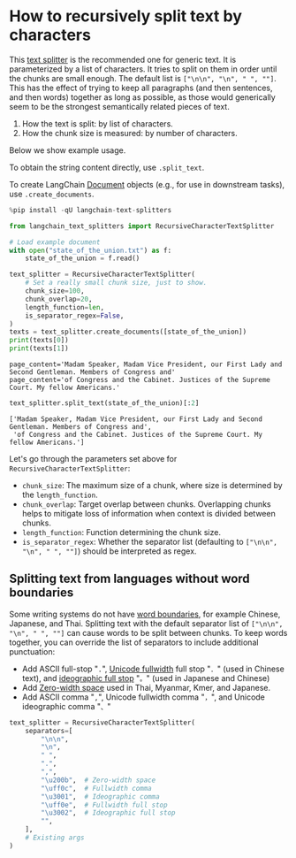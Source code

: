 # How to recursively split text by characters

This [text splitter](/oss/javascript/concepts/text_splitters/) is the recommended one for generic text. It is parameterized by a list of characters. It tries to split on them in order until the chunks are small enough. The default list is `["\n\n", "\n", " ", ""]`. This has the effect of trying to keep all paragraphs (and then sentences, and then words) together as long as possible, as those would generically seem to be the strongest semantically related pieces of text.

1. How the text is split: by list of characters.
2. How the chunk size is measured: by number of characters.

Below we show example usage.

To obtain the string content directly, use `.split_text`.

To create LangChain [Document](https://python.langchain.com/api_reference/core/documents/langchain_core.documents.base.Document.html) objects (e.g., for use in downstream tasks), use `.create_documents`.


```python
%pip install -qU langchain-text-splitters
```


```python
from langchain_text_splitters import RecursiveCharacterTextSplitter

# Load example document
with open("state_of_the_union.txt") as f:
    state_of_the_union = f.read()

text_splitter = RecursiveCharacterTextSplitter(
    # Set a really small chunk size, just to show.
    chunk_size=100,
    chunk_overlap=20,
    length_function=len,
    is_separator_regex=False,
)
texts = text_splitter.create_documents([state_of_the_union])
print(texts[0])
print(texts[1])
```
```output
page_content='Madam Speaker, Madam Vice President, our First Lady and Second Gentleman. Members of Congress and'
page_content='of Congress and the Cabinet. Justices of the Supreme Court. My fellow Americans.'
```

```python
text_splitter.split_text(state_of_the_union)[:2]
```



```output
['Madam Speaker, Madam Vice President, our First Lady and Second Gentleman. Members of Congress and',
 'of Congress and the Cabinet. Justices of the Supreme Court. My fellow Americans.']
```


Let's go through the parameters set above for `RecursiveCharacterTextSplitter`:
- `chunk_size`: The maximum size of a chunk, where size is determined by the `length_function`.
- `chunk_overlap`: Target overlap between chunks. Overlapping chunks helps to mitigate loss of information when context is divided between chunks.
- `length_function`: Function determining the chunk size.
- `is_separator_regex`: Whether the separator list (defaulting to `["\n\n", "\n", " ", ""]`) should be interpreted as regex.

## Splitting text from languages without word boundaries

Some writing systems do not have [word boundaries](https://en.wikipedia.org/wiki/Category:Writing_systems_without_word_boundaries), for example Chinese, Japanese, and Thai. Splitting text with the default separator list of `["\n\n", "\n", " ", ""]` can cause words to be split between chunks. To keep words together, you can override the list of separators to include additional punctuation:

* Add ASCII full-stop "`.`", [Unicode fullwidth](https://en.wikipedia.org/wiki/Halfwidth_and_Fullwidth_Forms_(Unicode_block)) full stop "`．`" (used in Chinese text), and [ideographic full stop](https://en.wikipedia.org/wiki/CJK_Symbols_and_Punctuation) "`。`" (used in Japanese and Chinese)
* Add [Zero-width space](https://en.wikipedia.org/wiki/Zero-width_space) used in Thai, Myanmar, Kmer, and Japanese.
* Add ASCII comma "`,`", Unicode fullwidth comma "`，`", and Unicode ideographic comma "`、`"


```python
text_splitter = RecursiveCharacterTextSplitter(
    separators=[
        "\n\n",
        "\n",
        " ",
        ".",
        ",",
        "\u200b",  # Zero-width space
        "\uff0c",  # Fullwidth comma
        "\u3001",  # Ideographic comma
        "\uff0e",  # Fullwidth full stop
        "\u3002",  # Ideographic full stop
        "",
    ],
    # Existing args
)
```
